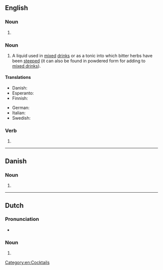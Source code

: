 ==English==
{{wikipedia}}

===Noun===
{{head|en|noun form}}

# {{plural of|en|bitter}}

===Noun===
{{en-noun|bitters}}

# A liquid used in [[mix]]ed [[drink]]s or as a tonic into which bitter herbs have been [[steep|steeped]] (it can also be found in powdered form for adding to [[mixed drink]]s).

====Translations====
{{trans-top|beverage}}
* Danish: {{t+|da|bitter|c}}
* Esperanto: {{t|eo|amaraĵo}}
* Finnish: {{t+|fi|katkero}}
{{trans-mid}}
* German: {{t+|de|Bitter|m}}
* Italian: {{t+|it|bitter|m}}
* Swedish: {{t+|sv|bitter|c}}
{{trans-bottom}}

===Verb===
{{head|en|verb form}}

# {{en-third-person singular of|bitter}}

[[Category:en:Cocktails]]

----

==Danish==

===Noun===
{{head|da|noun form|g=c}}

# {{inflection of|da|bitter||indef|gen|s}}


----

==Dutch==

===Pronunciation===
* {{audio|nl|Nl-bitters.ogg|Audio}}

===Noun===
{{head|nl|noun plural form}}

# {{nl-noun form of|pl|bitter}}